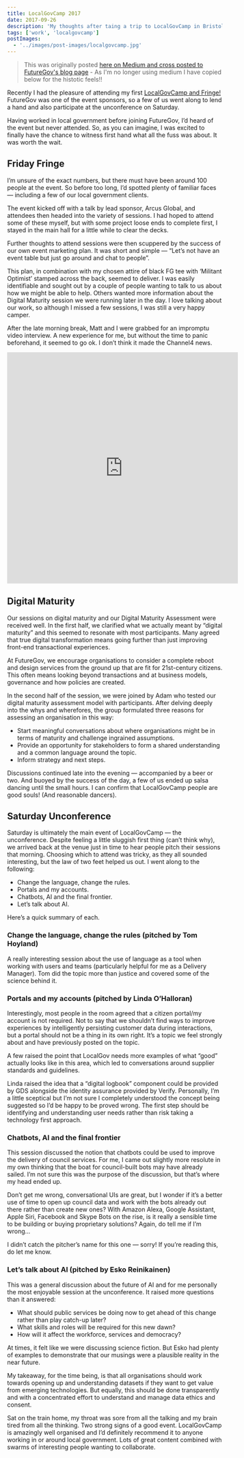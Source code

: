 ```yaml
---
title: LocalGovCamp 2017
date: 2017-09-26
description: 'My thoughts after taing a trip to LocalGovCamp in Bristol'
tags: ['work', 'localgovcamp']
postImages:
  - '../images/post-images/localgovcamp.jpg'
---
```



> This was originally posted [here on Medium and cross posted to FutureGov's blog page](https://blog.wearefuturegov.com/my-localgovcamp-experience-15412b7ad314) - As I'm no longer using medium I have copied below for the histotic feels!!

Recently I had the pleasure of attending my first [LocalGovCamp and Fringe!](http://localgovdigital.info/localgovcamp/) FutureGov was one of the event sponsors, so a few of us went along to lend a hand and also participate at the unconference on Saturday.

Having worked in local government before joining FutureGov, I’d heard of the event but never attended. So, as you can imagine, I was excited to finally have the chance to witness first hand what all the fuss was about. It was worth the wait.

<GatsbyImage
  alt="LocalGovCamp promo pic"
  title="LocalGovCamp promo pic"
  image={getImage(props.frontmatter.postImages[0])}
  className="mb-4"
/>

## Friday Fringe

I’m unsure of the exact numbers, but there must have been around 100 people at the event. So before too long, I’d spotted plenty of familiar faces — including a few of our local government clients.

The event kicked off with a talk by lead sponsor, Arcus Global, and attendees then headed into the variety of sessions. I had hoped to attend some of these myself, but with some project loose ends to complete first, I stayed in the main hall for a little while to clear the decks.

Further thoughts to attend sessions were then scuppered by the success of our own event marketing plan. It was short and simple — “Let’s not have an event table but just go around and chat to people”.

This plan, in combination with my chosen attire of black FG tee with ‘Militant Optimist’ stamped across the back, seemed to deliver. I was easily identifiable and sought out by a couple of people wanting to talk to us about how we might be able to help. Others wanted more information about the Digital Maturity session we were running later in the day. I love talking about our work, so although I missed a few sessions, I was still a very happy camper.

After the late morning break, Matt and I were grabbed for an impromptu video interview. A new experience for me, but without the time to panic beforehand, it seemed to go ok. I don’t think it made the Channel4 news.

<iframe
  width="540"
  height="540"
  frameborder="0"
  src="https://www.instagram.com/p/BZD6NDLlNKv/embed"
  className="mr-4 is-pulled-left"
></iframe>

## Digital Maturity

Our sessions on digital maturity and our Digital Maturity Assessment were received well. In the first half, we clarified what we actually meant by “digital maturity” and this seemed to resonate with most participants. Many agreed that true digital transformation means going further than just improving front-end transactional experiences.

At FutureGov, we encourage organisations to consider a complete reboot and design services from the ground up that are fit for 21st-century citizens. This often means looking beyond transactions and at business models, governance and how policies are created.

In the second half of the session, we were joined by Adam who tested our digital maturity assessment model with participants. After delving deeply into the whys and wherefores, the group formulated three reasons for assessing an organisation in this way:

- Start meaningful conversations about where organisations might be in terms of maturity and challenge ingrained assumptions.
- Provide an opportunity for stakeholders to form a shared understanding and a common language around the topic.
- Inform strategy and next steps.

Discussions continued late into the evening — accompanied by a beer or two. And buoyed by the success of the day, a few of us ended up salsa dancing until the small hours. I can confirm that LocalGovCamp people are good souls! (And reasonable dancers).

## Saturday Unconference

Saturday is ultimately the main event of LocalGovCamp — the unconference. Despite feeling a little sluggish first thing (can’t think why), we arrived back at the venue just in time to hear people pitch their sessions that morning. Choosing which to attend was tricky, as they all sounded interesting, but the law of two feet helped us out. I went along to the following:

- Change the language, change the rules.
- Portals and my accounts.
- Chatbots, AI and the final frontier.
- Let’s talk about AI.

Here’s a quick summary of each.

### Change the language, change the rules (pitched by Tom Hoyland)

A really interesting session about the use of language as a tool when working with users and teams (particularly helpful for me as a Delivery Manager). Tom did the topic more than justice and covered some of the science behind it.

### Portals and my accounts (pitched by Linda O’Halloran)

Interestingly, most people in the room agreed that a citizen portal/my account is not required. Not to say that we shouldn’t find ways to improve experiences by intelligently persisting customer data during interactions, but a portal should not be a thing in its own right. It’s a topic we feel strongly about and have previously posted on the topic.

A few raised the point that LocalGov needs more examples of what “good” actually looks like in this area, which led to conversations around supplier standards and guidelines.

Linda raised the idea that a “digital logbook” component could be provided by GDS alongside the identity assurance provided by Verify. Personally, I’m a little sceptical but I’m not sure I completely understood the concept being suggested so I’d be happy to be proved wrong. The first step should be identifying and understanding user needs rather than risk taking a technology first approach.

### Chatbots, AI and the final frontier

This session discussed the notion that chatbots could be used to improve the delivery of council services. For me, I came out slightly more resolute in my own thinking that the boat for council-built bots may have already sailed. I’m not sure this was the purpose of the discussion, but that’s where my head ended up.

Don’t get me wrong, conversational UIs are great, but I wonder if it’s a better use of time to open up council data and work with the bots already out there rather than create new ones? With Amazon Alexa, Google Assistant, Apple Siri, Facebook and Skype Bots on the rise, is it really a sensible time to be building or buying proprietary solutions? Again, do tell me if I’m wrong…

I didn’t catch the pitcher’s name for this one — sorry! If you’re reading this, do let me know.

### Let’s talk about AI (pitched by Esko Reinikainen)

This was a general discussion about the future of AI and for me personally the most enjoyable session at the unconference. It raised more questions than it answered:

- What should public services be doing now to get ahead of this change rather than play catch-up later?
- What skills and roles will be required for this new dawn?
- How will it affect the workforce, services and democracy?

At times, it felt like we were discussing science fiction. But Esko had plenty of examples to demonstrate that our musings were a plausible reality in the near future.

My takeaway, for the time being, is that all organisations should work towards opening up and understanding datasets if they want to get value from emerging technologies. But equally, this should be done transparently and with a concentrated effort to understand and manage data ethics and consent.

Sat on the train home, my throat was sore from all the talking and my brain tired from all the thinking. Two strong signs of a good event. LocalGovCamp is amazingly well organised and I’d definitely recommend it to anyone working in or around local government. Lots of great content combined with swarms of interesting people wanting to collaborate.
